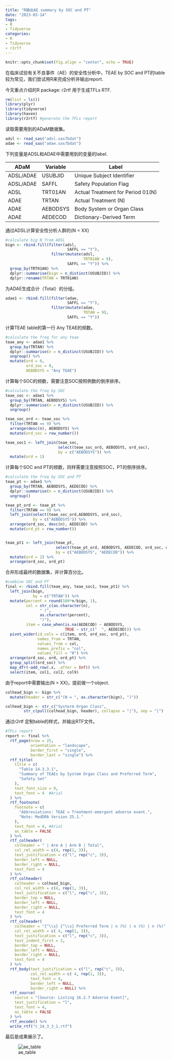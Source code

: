 ```yaml
---
title: "R输出AE summary by SOC and PT"
date: "2023-03-14"
tags:
- R
- Tidyverse
categories:
- R
- Tidyverse
- r2rtf
---
```


```r
knitr::opts_chunk$set(fig.align = "center", echo = TRUE)
```

在临床试验有关不良事件（AE）的安全性分析中，TEAE by SOC and PT的table较为常见，我们尝试用R来完成分析并输出report.

今天重点介绍的R package: r2rtf 用于生成TFLs RTF.

```r
rm(list = ls())
library(plyr)
library(tidyverse)
library(haven)
library(r2rtf) #generate the TFLs report
```

读取需要用到的ADaM数据集。

```r
adsl <- read_sas("adsl.sas7bdat")
adae <- read_sas("adae.sas7bdat")
```

下列变量是ADSL和ADAE中需要用到的变量的label.

|ADaM|Variable|Label|
|--|--|--|
|ADSL/ADAE|USUBJID|Unique Subject Identifier|
|ADSL/ADAE|SAFFL|Safety Population Flag|
|ADSL|TRT01AN|Actual Treatment for Period 01(N)|
|ADAE|TRTAN|Actual Treatment (N)|
|ADAE|AEBODSYS|Body System or Organ Class|
|ADAE|AEDECOD|Dictionary-Derived Term|

通过ADSL计算安全性分析人群的(N = XX)

```r
#calculate big N from ADSL
bign <- rbind.fill(filter(adsl,
                           SAFFL == "Y"),
                    filter(mutate(adsl,
                                  TRT01AN = 9),
                           SAFFL == "Y")) %>% 
  group_by(TRT01AN) %>% 
  dplyr::summarise(bign = n_distinct(USUBJID)) %>% 
  dplyr::rename(TRTAN = TRT01AN)
```

为ADAE生成合计（Total）的分组。

```r
adae1 <- rbind.fill(filter(adae,
                           SAFFL == "Y"), 
                    filter(mutate(adae,
                                  TRTAN = 9),
                           SAFFL == "Y"))
```

计算TEAE table的第一行 Any TEAE的频数。

```r
#calculate the freq for any teae
teae_any <- adae1 %>% 
  group_by(TRTAN) %>% 
  dplyr::summarise(n = n_distinct(USUBJID)) %>% 
  ungroup() %>% 
  mutate(ord = 0,
         ord_soc = 0,
         AEBODSYS = "Any TEAE")
```

计算每个SOC的频数，需要注意SOC按照例数的倒序排序。

```r
#calculate the freq by SOC 
teae_soc <- adae1 %>% 
  group_by(TRTAN, AEBODSYS) %>% 
  dplyr::summarise(n = n_distinct(USUBJID)) %>% 
  ungroup()

teae_soc_ord <- teae_soc %>% 
  filter(TRTAN == 9) %>% 
  arrange(desc(n), AEBODSYS) %>% 
  mutate(ord_soc = row_number())

teae_soc1 <- left_join(teae_soc, 
                       select(teae_soc_ord, AEBODSYS, ord_soc),
                       by = c("AEBODSYS")) %>% 
  mutate(ord = 1)
```

计算每个SOC and PT的频数，同样需要注意按照SOC，PT的倒序排序。

```r
#calculate the freq by SOC and PT 
teae_pt <- adae1 %>% 
  group_by(TRTAN, AEBODSYS, AEDECOD) %>% 
  dplyr::summarise(n = n_distinct(USUBJID)) %>% 
  ungroup()

teae_pt_ord <- teae_pt %>% 
  filter(TRTAN == 9) %>% 
  left_join(select(teae_soc_ord,AEBODSYS, ord_soc),
            by = c("AEBODSYS")) %>% 
  arrange(ord_soc, desc(n), AEDECOD) %>% 
  mutate(ord_pt = row_number())


teae_pt1 <- left_join(teae_pt,
                      select(teae_pt_ord, AEBODSYS, AEDECOD, ord_soc, ord_pt),
                      by = c("AEBODSYS", "AEDECOD")) %>% 
  mutate(ord = 2) %>% 
  arrange(ord_soc, ord_pt)
```

合并形成最终的数据集，并计算百分比。

```r
#combine SOC and PT
final <- rbind.fill(teae_any, teae_soc1, teae_pt1) %>% 
  left_join(bign,
            by = c("TRTAN")) %>% 
  mutate(percent = round(100*n/bign, 1),
         col = str_c(as.character(n),
               " (",
               as.character(percent),
               ")"),
         item = case_when(is.na(AEDECOD) ~ AEBODSYS,
                          TRUE ~ str_c("  ", AEDECOD))) %>% 
  pivot_wider(id_cols = c(item, ord, ord_soc, ord_pt),
              names_from = TRTAN,
              values_from = col,
              names_prefix = "col",
              values_fill = "0") %>% 
  arrange(ord_soc, ord, ord_pt) %>% 
  group_split(ord_soc) %>% 
  map_dfr(~add_row(.x, .after = Inf)) %>% 
  select(item, col1, col2, col9)
```

由于report中需要输出(N = XX)，提前做一个object.

```r
colhead_bign <- bign %>% 
  mutate(header = str_c("(N = ", as.character(bign), ")"))

colhead_bign <- str_c("Systerm Organ Class",
        str_c(pull(colhead_bign, header), collapse = "|"), sep = "|")
```

通过r2rtf 定制table的样式，并输出RTF文件。

```r
#TFLs report
report <- final %>% 
  rtf_page(nrow = 25,
           orientation = "landscape",
           border_first = "single",
           border_last = "single") %>% 
  rtf_title(
    title = c(
      "Table 14.3.3.1",
      "Summary of TEAEs by System Organ Class and Preferred Term",
      "Safety Set"
    ),
    text_font_size = 9,
    text_font = 4  #Arial
  ) %>% 
  rtf_footnote(
    footnote = c(
      "Abbreviations: TEAE = Treatment-emergent adverse event.",
      "Note: MedDRA Version 25.1."
    ),
    text_font = 4, #Arial
    as_table = FALSE
  ) %>% 
  rtf_colheader(
    colheader = " | Arm A | Arm B | Total",
    col_rel_width = c(4, rep(1, 3)),
    text_justification = c("l", rep("c", 3)),
    border_left = NULL,
    border_right = NULL,
    text_font = 4
  ) %>% 
  rtf_colheader(
    colheader = colhead_bign,
    col_rel_width = c(4, rep(1, 3)),
    text_justification = c("l", rep("c", 3)),
    border_top = NULL,
    border_left = NULL,
    border_right = NULL,
    text_font = 4
  ) %>% 
  rtf_colheader(
    colheader = "{^\\s} {^\\s} Preferred Term | n (%) | n (%) | n (%)",
    col_rel_width = c( 4, rep(1, 3)),
    text_justification = c("l", rep("c", 3)),
    text_indent_first = 2,
    border_top = NULL,
    border_left = NULL,
    border_right = NULL,
    text_font = 4
  ) %>% 
  rtf_body(text_justification = c("l", rep("c", 3)),
           col_rel_width = c( 4, rep(1, 3)),
           text_font = 4,
           border_left = NULL,
           border_right = NULL) %>%
  rtf_source(
    source = "[Source: Listing 16.2.7 Adverse Event]",
    text_justification = "l",
    text_font = 4,
    as_table = FALSE
  ) %>% 
  rtf_encode() %>% 
  write_rtf("t_14_3_3_1.rtf")
```

最后是成果展示了。

![ae_table](ae_table.jpg)

